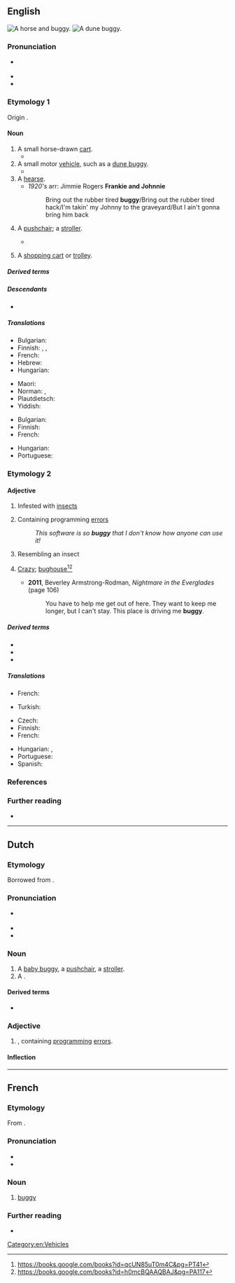 {{also|Buggy}}
==English==
[[Image:Herr's Mill Covered Bridge and Buggy 2600px.jpg|thumb|A horse and buggy.]]
[[Image:Beach buggy 1.jpg|thumb|A dune buggy.]]

===Pronunciation===
* {{a|UK}} {{IPA|en|/bʌ.ɡi/}}
* {{audio|en|LL-Q1860 (eng)-Vealhurl-buggy.wav|Audio (RP)}}
* {{rhymes|en|ʌɡi|s=2}}

===Etymology 1===
Origin {{unk|en|nocap=1}}.

====Noun====
{{en-noun}}

# A small horse-drawn [[cart]].
#* {{RQ:Churchill Celebrity|chapter=2|passage=I had occasion […] to make a somewhat long business trip to Chicago, and on my return […] I&nbsp;found Farrar awaiting me in the railway station. He smiled his wonted fraction by way of greeting, […], and finally leading me to his '''buggy''', turned and drove out of town.}}
# A small motor [[vehicle]], such as a [[dune buggy]].
#* {{quote-journal|en|date=2022-11-26|author=Virginia Feito|title=Sweating Through a Honeymoon in Paradise|journal={{w|The New York Times}}|url=https://www.nytimes.com/2022/11/26/style/sweating-through-a-honeymoon-in-paradise.html|passage=I casually let this information drop as our concierge drives us through the resort in a buggy, a frangipani flower tucked behind his ear. He promises to fix the bug problem and drops us off at the lobby.}}
# A [[hearse]].
#* ''1920's'' arr: Jimmie Rogers <b>Frankie and Johnnie</b>
#*:Bring out the rubber tired <b>buggy</b>/Bring out the rubber tired hack/I'm takin' my Johnny to the graveyard/But I ain't gonna bring him back<!--not all this quote I'm sure of, being from memory-->
# {{lb|en|UK|Western Pennsylvania English}} A [[pushchair]]; a [[stroller]].
#: {{syn|en|stroller}}
#* {{quote-journal|en|date=2020 January 2|title=New entrance at [[Finsbury Park]]|journal=Rail|page=12|text=The wider station upgrade has provided lifts to the [[Piccadilly]] and [[Victoria]] lines, as well as [[Network Rail]] platforms, to make it easier for passengers with mobility needs, '''buggies''' or heavy luggage to use [[London Underground]].}}
# {{lb|en|Canada|southern US|Western Pennsylvania English}} A [[shopping cart]] or [[trolley]].

=====Derived terms=====
{{der2|en|golf buggy|beach buggy|buggy whip|bundle buggy|Concord buggy|horse and buggy|Irish buggy|Moon buggy|punch buggy|rubber baby buggy bumper|struggle-buggy}}

=====Descendants=====
* {{desc|afb|bor=1|بقي|tr=bagi|t=[[ATV]]}}

=====Translations=====
{{trans-top|A small horse-drawn cart}}
* Bulgarian: {{t|bg|кабриолет|m}}
* Finnish: {{t+|fi|vaunut}}, {{t+|fi|rattaat}}, {{t+|fi|kärryt}}
* French: {{t+|fr|calèche|f}}
* Hebrew: {{t+|he|כִּרְכָּרָה|f|tr=kirkará}}
* Hungarian: {{t+|hu|bricska}}
{{trans-mid}}
* Maori: {{t|mi|paki}}
* Norman: {{t|nrf|tchéthiole|f}} {{qual|Jersey}}, {{t|nrf|cariole|f}} {{qual|Guernsey}}
* Plautdietsch: {{t|pdt|Bogge|m}}
* Yiddish: {{t|yi|פֿור|m}}
{{trans-bottom}}

{{trans-top|A small motor vehicle, such as a dune buggy}}
* Bulgarian: {{t|bg|бъги|n}}
* Finnish: {{t+|fi|mönkijä}}
* French: {{t+|fr|quad|m}}
{{trans-mid}}
* Hungarian: {{t+|hu|homokfutó}}
* Portuguese: {{t+|pt|bugue|m}}
{{trans-bottom}}

{{trans-see|pushchair}}

{{trans-see|shopping cart}}

===Etymology 2===
{{suffix|en|bug|-y}}

====Adjective====
{{en-adj|er}}

# Infested with [[insect]]s
# {{lb|en|computing}} Containing programming [[error]]s
#: ''This software is so '''buggy''' that I don't know how anyone can use it!''
# Resembling an insect
# {{lb|en|slang}} [[crazy|Crazy]]; [[bughouse]]<ref>https://books.google.com/books?id=qcUN85uT0m4C&pg=PT41</ref><ref>https://books.google.com/books?id=h0mcBQAAQBAJ&pg=PA117</ref>
#* '''2011''', Beverley Armstrong-Rodman, ''Nightmare in the Everglades'' (page 106)
#*: You have to help me get out of here. They want to keep me longer, but I can't stay. This place is driving me '''buggy'''.

=====Derived terms=====
* {{l|en|baby buggy}}
* {{l|en|bugginess}}
* {{l|en|buggy eyes}}

=====Translations=====
{{trans-top|infested with insects}}
* French: {{t+|fr|infesté|m}}
{{trans-mid}}
* Turkish: {{t+|tr|böcekli}}
{{trans-bottom}}

{{trans-top|containing programming errors}}
* Czech: {{t|cs|chybový|m}}
* Finnish: {{t+|fi|buginen}}
* French: {{t+|fr|buggé|m}}
{{trans-mid}}
* Hungarian: {{t|hu|bugos}}, {{t|hu|programhibás}}
* Portuguese: {{t+|pt|bugado}}
* Spanish: {{t+|es|tarado}}
{{trans-bottom}}

===References===
{{reflist}}

===Further reading===
* {{R:Lexico}}

[[Category:en:Vehicles]]

----

==Dutch==
{{wikipedia|lang=nl}}

===Etymology===
Borrowed from {{bor|nl|en|buggy}}.

===Pronunciation===
* {{a|NL}} {{IPA|nl|/ˈbʏ.ɡi/}}
* {{audio|nl|Nl-buggy.ogg|Audio}}
* {{hyphenation|nl|bug|gy}}

===Noun===
{{nl-noun|m|-'s|buggy'tje}}

# A [[baby buggy]], a [[pushchair]], a [[stroller]].
# A {{l|en|buggy}} {{gloss|small motor vehicle}}.

====Derived terms====
* {{l|nl|strandbuggy}}

===Adjective===
{{nl-adj|-}}

# {{l|en|buggy|Buggy}}, containing [[program]]ming [[error]]s.

====Inflection====
{{nl-decl-adj|buggy|-}}

----

==French==

===Etymology===
From {{der|fr|en|buggy}}.

===Pronunciation===
* {{fr-IPA|beugui}}
* {{audio|fr|Fr-Paris--buggy.ogg|Audio (Paris)}}

===Noun===
{{fr-noun|m|buggies|+}}

# [[#English|buggy]] {{gloss|small vehicle}}

===Further reading===
* {{R:TLFi}}

{{C|fr|Vehicles}}